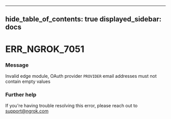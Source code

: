 

---
hide_table_of_contents: true
displayed_sidebar: docs
---


# ERR_NGROK_7051

### Message
Invalid edge module, OAuth provider `PROVIDER` email addresses must not contain empty values

<ErrorDetails />



### Further help
If you're having trouble resolving this error, please reach out to [support@ngrok.com](mailto:support@ngrok.com?subject=Help%20with%20ERR_NGROK_7051)

